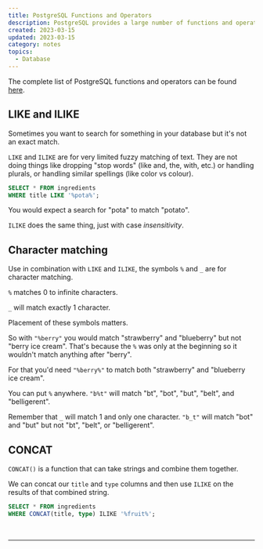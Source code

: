 ```yaml
---
title: PostgreSQL Functions and Operators
description: PostgreSQL provides a large number of functions and operators for the built-in data types.  Here I briefly go over LIKE and ILIKE, two symbols used for character matching, and the CONCAT function.  These all allow for basic fuzzy searching of your data.
created: 2023-03-15
updated: 2023-03-15
category: notes
topics:
  - Database
---
```


The complete list of PostgreSQL functions and operators can be found [here](https://www.postgresql.org/docs/current/functions.html).

## LIKE and ILIKE

Sometimes you want to search for something in your database but it's not an exact match.

`LIKE` and `ILIKE` are for very limited fuzzy matching of text. They are not doing things like dropping "stop words" (like and, the, with, etc.) or handling plurals, or handling similar spellings (like color vs colour).

```sql
SELECT * FROM ingredients
WHERE title LIKE '%pota%';
```

You would expect a search for "pota" to match "potato".

`ILIKE` does the same thing, just with case _insensitivity_.

## Character matching

Use in combination with `LIKE` and `ILIKE`, the symbols `%` and `_` are for character matching.

`%` matches 0 to infinite characters.

`_` will match exactly 1 character.

Placement of these symbols matters.

So with `"%berry"` you would match "strawberry" and "blueberry" but not "berry ice cream". That's because the `%` was only at the beginning so it wouldn't match anything after "berry".

For that you'd need `"%berry%"` to match both "strawberry" and "blueberry ice cream".

You can put `%` anywhere. `"b%t"` will match "bt", "bot", "but", "belt", and "belligerent".

Remember that `_` will match 1 and only one character. `"b_t"` will match "bot" and "but" but not "bt", "belt", or "belligerent".

## CONCAT

`CONCAT()` is a function that can take strings and combine them together.

We can concat our `title` and `type` columns and then use `ILIKE` on the results of that combined string.

```sql
SELECT * FROM ingredients
WHERE CONCAT(title, type) ILIKE '%fruit%';
```

<br />

<IntroToPostgreSQLCOURSE />

---

<LastUpdated updated={updated} />
